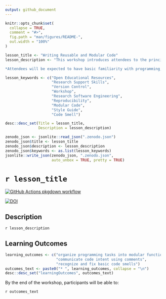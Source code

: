 ```yaml
---
output: github_document
---
```


<!-- README.md is generated from README.Rmd. Please edit that file -->

```r
knitr::opts_chunk$set(
  collapse = TRUE,
  comment = "#>",
  fig.path = "man/figures/README-",
  out.width = "100%"
)
```

```r

lesson_title <- "Writing Reusable and Modular Code"
lesson_description <- "This workshop introduces attendees to the principles of writing 'clean' code, that is easier to read, maintain, and expand. Attendees will learn about organizing complex programming scripts into modular functions, writing effective documentation, and habits to improve code robustness and reusability.

*Attendees will be expected to have basic familiarity with programming, such as experience writing simple scripts or recent attendance at a Carpentries workshop* - https://www.uf-carpentries.org/"

lesson_keywords <- c("Open Educational Resources", 
                     "Research Support Skills", 
                     "Version Control", 
                     "Workshop", 
                     "Research Software Engineering", 
                     "Reproducibility", 
                     "Modular Code", 
                     "Style Guide", 
                     "Code Smell")

desc::desc_set(Title = lesson_title, 
               Description = lesson_description)

zenodo_json <- jsonlite::read_json(".zenodo.json")
zenodo_json$title <- lesson_title
zenodo_json$description <- lesson_description
zenodo_json$keywords <- as.list(lesson_keywords)
jsonlite::write_json(zenodo_json, ".zenodo.json", 
                     auto_unbox = TRUE, pretty = TRUE)
```

# `r lesson_title`

<!-- badges: start -->
[![GitHub Actions pkgdown workflow](https://github.com/uf-repro/lesson-template/workflows/pkgdown/badge.svg)](https://github.com/uf-repro/lesson-template/actions?query=workflow%3Apkgdown)

[![DOI](https://zenodo.org/badge/DOI/10.5281/zenodo.4489867.svg)](https://doi.org/10.5281/zenodo.4489867)

<!-- badges: end -->

## Description

`r lesson_description`

## Learning Outcomes

```r
learning_outcomes <- c("organize programming tasks into modular functions", 
                       "communicate code intent using comments",
                       "recognize and fix basic code smells")
outcomes_text <- paste0("* ", learning_outcomes, collapse = "\n")
desc::desc_set("learningOutcomes", outcomes_text)
```

By the end of the workshop, participants will be able to:

`r outcomes_text`
